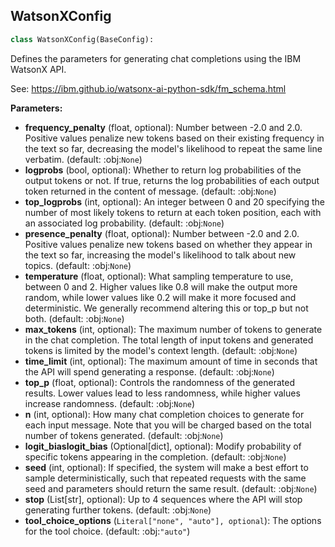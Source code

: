 <a id="camel.configs.watsonx_config"></a>

<a id="camel.configs.watsonx_config.WatsonXConfig"></a>

## WatsonXConfig

```python
class WatsonXConfig(BaseConfig):
```

Defines the parameters for generating chat completions using the
IBM WatsonX API.

See: https://ibm.github.io/watsonx-ai-python-sdk/fm_schema.html

**Parameters:**

- **frequency_penalty** (float, optional): Number between -2.0 and 2.0. Positive values penalize new tokens based on their existing frequency in the text so far, decreasing the model's likelihood to repeat the same line verbatim. (default: :obj:`None`)
- **logprobs** (bool, optional): Whether to return log probabilities of the output tokens or not. If true, returns the log probabilities of each output token returned in the content of message. (default: :obj:`None`)
- **top_logprobs** (int, optional): An integer between 0 and 20 specifying the number of most likely tokens to return at each token position, each with an associated log probability. (default: :obj:`None`)
- **presence_penalty** (float, optional): Number between -2.0 and 2.0. Positive values penalize new tokens based on whether they appear in the text so far, increasing the model's likelihood to talk about new topics. (default: :obj:`None`)
- **temperature** (float, optional): What sampling temperature to use, between 0 and 2. Higher values like 0.8 will make the output more random, while lower values like 0.2 will make it more focused and deterministic. We generally recommend altering this or top_p but not both. (default: :obj:`None`)
- **max_tokens** (int, optional): The maximum number of tokens to generate in the chat completion. The total length of input tokens and generated tokens is limited by the model's context length. (default: :obj:`None`)
- **time_limit** (int, optional): The maximum amount of time in seconds that the API will spend generating a response. (default: :obj:`None`)
- **top_p** (float, optional): Controls the randomness of the generated results. Lower values lead to less randomness, while higher values increase randomness. (default: :obj:`None`)
- **n** (int, optional): How many chat completion choices to generate for each input message. Note that you will be charged based on the total number of tokens generated. (default: :obj:`None`)
- **logit_biaslogit_bias** (Optional[dict], optional): Modify probability of specific tokens appearing in the completion. (default: :obj:`None`)
- **seed** (int, optional): If specified, the system will make a best effort to sample deterministically, such that repeated requests with the same seed and parameters should return the same result. (default: :obj:`None`)
- **stop** (List[str], optional): Up to 4 sequences where the API will stop generating further tokens. (default: :obj:`None`)
- **tool_choice_options** (`Literal["none", "auto"], optional`): The options for the tool choice. (default: :obj:`"auto"`)
